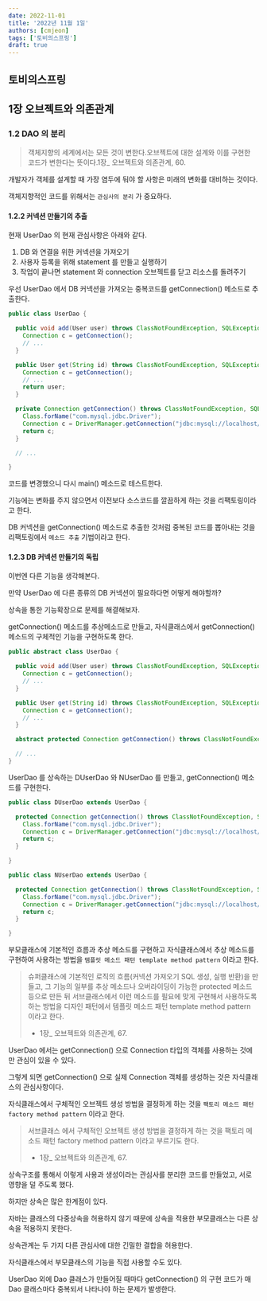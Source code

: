 ```yaml
---
date: 2022-11-01
title: '2022년 11월 1일'
authors: [cmjeon]
tags: ['토비의스프링']
draft: true
---
```


## 토비의스프링

## 1장 오브젝트와 의존관계

### 1.2 DAO 의 분리

> 객체지향의 세계에서는 모든 것이 변한다.오브젝트에 대한 설계와 이를 구현한 코드가 변한다는 뜻이다.1장_ 오브젝트와 의존관계, 60.

개발자가 객체를 설계할 때 가장 염두에 둬야 할 사항은 미래의 변화를 대비하는 것이다.

객체지향적인 코드를 위해서는 `관심사의 분리` 가 중요하다.

#### 1.2.2 커넥션 만들기의 추출

현재 UserDao 의 현재 관심사항은 아래와 같다.

1. DB 와 연결을 위한 커넥션을 가져오기
2. 사용자 등록을 위해 statement 를 만들고 실행하기
3. 작업이 끝나면 statement 와 connection 오브젝트를 닫고 리소스를 돌려주기

우선 UserDao 에서 DB 커넥션을 가져오는 중복코드를 getConnection() 메소드로 추출한다.

```java
public class UserDao {

  public void add(User user) throws ClassNotFoundException, SQLException {
    Connection c = getConnection();
    // ...
  }

  public User get(String id) throws ClassNotFoundException, SQLException {
    Connection c = getConnection();
    // ...
    return user;
  }

  private Connection getConnection() throws ClassNotFoundException, SQLException {
    Class.forName("com.mysql.jdbc.Driver");
    Connection c = DriverManager.getConnection("jdbc:mysql://localhost/springbook?characterEncoding=UTF-8", "spring", "book");
    return c;
  }

  // ...

}
```

코드를 변경했으니 다시 main() 메소드로 테스트한다.

기능에는 변화를 주지 않으면서 이전보다 소스코드를 깔끔하게 하는 것을 리팩토링이라고 한다.

DB 커넥션을 getConnection() 메소드로 추출한 것처럼 중복된 코드를 뽑아내는 것을 리팩토링에서 `메소드 추출` 기법이라고 한다.

#### 1.2.3 DB 커넥션 만들기의 독립

이번엔 다른 기능을 생각해본다.

만약 UserDao 에 다른 종류의 DB 커넥션이 필요하다면 어떻게 해야할까?

상속을 통한 기능확장으로 문제를 해결해보자.

getConnection() 메소드를 추상메소드로 만들고, 자식클래스에서 getConnection() 메소드의 구체적인 기능을 구현하도록 한다.

```java
public abstract class UserDao {

  public void add(User user) throws ClassNotFoundException, SQLException {
    Connection c = getConnection();
    // ...
  }

  public User get(String id) throws ClassNotFoundException, SQLException {
    Connection c = getConnection();
    // ...
  }

  abstract protected Connection getConnection() throws ClassNotFoundException, SQLException ;

  // ...
}
```

UserDao 를 상속하는 DUserDao 와 NUserDao 를 만들고, getConnection() 메소드를 구현한다.

```java
public class DUserDao extends UserDao {

  protected Connection getConnection() throws ClassNotFoundException, SQLException {
    Class.forName("com.mysql.jdbc.Driver");
    Connection c = DriverManager.getConnection("jdbc:mysql://localhost/springbook?characterEncoding=UTF-8", "spring", "book");
    return c;
  }

}
```

```java
public class NUserDao extends UserDao {

  protected Connection getConnection() throws ClassNotFoundException, SQLException {
    Class.forName("com.mysql.jdbc.Driver");
    Connection c = DriverManager.getConnection("jdbc:mysql://localhost/springbook?characterEncoding=UTF-8", "spring", "book");
    return c;
  }

}
```

부모클래스에 기본적인 흐름과 추상 메소드를 구현하고 자식클래스에서 추상 메소드를 구현하여 사용하는 방법을 `템플릿 메소드 패턴 template method pattern` 이라고 한다.

> 슈퍼클래스에 기본적인 로직의 흐름(커넥션 가져오기 SQL 생성, 실행 반환)을 만들고, 그 기능의 일부를 추상 메소드나 오버라이딩이 가능한 protected 메소드 등으로 만든 뒤 서브클래스에서 이런 메소드를 필요에 맞게 구현해서 사용하도록 하는 방법을 디자인 패턴에서 템플릿 메소드 패턴 template method pattern 이라고 한다.
> - 1장_ 오브젝트와 의존관계, 67.

UserDao 에서는 getConnection() 으로 Connection 타입의 객체를 사용하는 것에만 관심이 있을 수 있다.

그렇게 되면 getConnection() 으로 실제 Connection 객체를 생성하는 것은 자식클래스의 관심사항이다.

자식클래스에서 구체적인 오브젝트 생성 방법을 결정하게 하는 것을 `팩토리 메소드 패턴 factory method pattern` 이라고 한다.

> 서브클래스 에서 구체적인 오브젝트 생성 방법을 결정하게 하는 것을 팩토리 메소드 패턴 factory method pattern 이라고 부르기도 한다.
> - 1장_ 오브젝트와 의존관계, 67.

상속구조를 통해서 이렇게 사용과 생성이라는 관심사를 분리한 코드를 만들었고, 서로 영향을 덜 주도록 했다.

하지만 상속은 많은 한계점이 있다.

자바는 클래스의 다중상속을 허용하지 않기 때문에 상속을 적용한 부모클래스는 다른 상속을 적용하지 못한다.

상속관계는 두 가지 다른 관심사에 대한 긴밀한 결합을 허용한다.

자식클래스에서 부모클래스의 기능을 직접 사용할 수도 있다.

UserDao 외에 Dao 클래스가 만들어질 때마다 getConnection() 의 구현 코드가 매 Dao 클래스마다 중복되서 나타나야 하는 문제가 발생한다.
